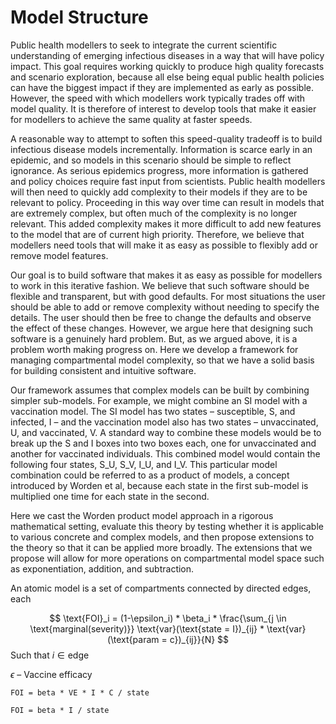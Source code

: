 # Model Structure

Public health modellers to seek to integrate the current scientific understanding of emerging infectious diseases in a way that will have policy impact. This goal requires working quickly to produce high quality forecasts and scenario exploration, because all else being equal public health policies can have the biggest impact if they are implemented as early as possible. However, the speed with which modellers work typically trades off with model quality. It is therefore of interest to develop tools that make it easier for modellers to achieve the same quality at faster speeds.

A reasonable way to attempt to soften this speed-quality tradeoff is to build infectious disease models incrementally. Information is scarce early in an epidemic, and so models in this scenario should be simple to reflect ignorance. As serious epidemics progress, more information is gathered and policy choices require fast input from scientists. Public health modellers will then need to quickly add complexity to their models if they are to be relevant to policy. Proceeding in this way over time can result in models that are extremely complex, but often much of the complexity is no longer relevant. This added complexity makes it more difficult to add new features to the model that are of current high priority. Therefore, we believe that modellers need tools that will make it as easy as possible to flexibly add or remove model features.

Our goal is to build software that makes it as easy as possible for modellers to work in this iterative fashion. We believe that such software should be flexible and transparent, but with good defaults. For most situations the user should be able to add or remove complexity without needing to specify the details. The user should then be free to change the defaults and observe the effect of these changes. However, we argue here that designing such software is a genuinely hard problem. But, as we argued above, it is a problem worth making progress on. Here we develop a framework for managing compartmental model complexity, so that we have a solid basis for building consistent and intuitive software.

Our framework assumes that complex models can be built by combining simpler sub-models. For example, we might combine an SI model with a vaccination model. The SI model has two states -- susceptible, S, and infected, I -- and the vaccination model also has two states -- unvaccinated, U, and vaccinated, V.  A standard way to combine these models would be to break up the S and I boxes into two boxes each, one for unvaccinated and another for vaccinated individuals.  This combined model would contain the following four states, S_U, S_V, I_U, and I_V. This particular model combination could be referred to as a product of models, a concept introduced by Worden et al, because each state in the first sub-model is multiplied one time for each state in the second.

Here we cast the Worden product model approach in a rigorous mathematical setting, evaluate this theory by testing whether it is applicable to various concrete and complex models, and then propose extensions to the theory so that it can be applied more broadly. The extensions that we propose will allow for more operations on compartmental model space such as exponentiation, addition, and subtraction.

An atomic model is a set of compartments connected by directed edges, each 

$$
\text{FOI}_i = (1-\epsilon_i) * \beta_i * 
\frac{\sum_{j \in \text{marginal(severity)}}
\text{var}(\text{state = I})_{ij} *
\text{var}(\text{param = c})_{ij}}{N}
$$
Such that $i \in \text{edge}$


$\epsilon$ -- Vaccine efficacy


```
FOI = beta * VE * I * C / state
```

```
FOI = beta * I / state
```

